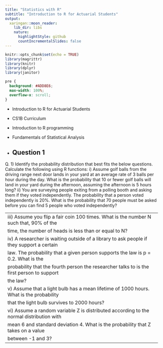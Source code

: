 ```yaml
---
title: "Statistics with R"
subtitle: "Introduction to R for Actuarial Students"
output:
  xaringan::moon_reader:
    lib_dir: libs
    nature:
      highlightStyle: github
      countIncrementalSlides: false
---
```


```r
knitr::opts_chunk$set(echo = TRUE)
library(magrittr)
library(knitr)
library(dplyr)
library(janitor)


```

```css
pre {
  background: #ADD8E6;
  max-width: 100%;
  overflow-x: scroll;
}
```

* Introduction to R for Actuarial Students

* CS1B Curriculum

* Introduction to R programming
* Fundamentals of Statistical Analysis

* Question 1
---

Q. 1) Identify the probability distribution that best fits the below questions. Calculate the 
following using R functions:
i) Assume golf balls from the driving range next door lands in your yard at an average 
rate of 3 balls per hour during the day. What is the probability that 10 or fewer golf 
balls will land in your yard during the afternoon, assuming the afternoon is 5 hours 
long? 
ii) You are surveying people exiting from a polling booth and asking them if they voted 
independently. The probability that a person voted independently is 20%. What is 
the probability that 70 people must be asked before you can find 5 people who voted 
independently? 

---
iii) Assume you flip a fair coin 100 times. What is the number N such that, 90% of the 
time, the number of heads is less than or equal to N?
iv) A researcher is waiting outside of a library to ask people if they support a certain 
law. The probability that a given person supports the law is p = 0.2. What is the 
probability that the fourth person the researcher talks to is the first person to support
the law?
v) Assume that a light bulb has a mean lifetime of 1000 hours. What is the probability 
that the light bulb survives to 2000 hours?
vi) Assume a random variable Z is distributed according to the normal distribution with 
mean 6 and standard deviation 4. What is the probability that Z takes on a value 
between -1 and 3?
---

